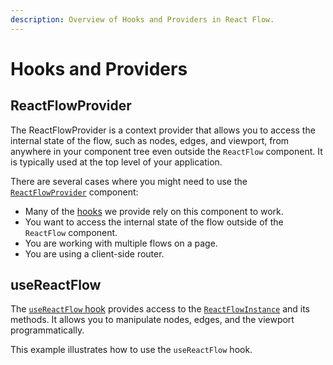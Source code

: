 ```yaml
---
description: Overview of Hooks and Providers in React Flow.
---
```



# Hooks and Providers

## ReactFlowProvider

The ReactFlowProvider is a context provider that allows you to access the internal state of the flow, such as nodes, edges, and viewport, from anywhere in your component tree even outside the `ReactFlow` component. It is typically used at the top level of your application.

There are several cases where you might need to use the [`ReactFlowProvider`](/api-reference/react-flow-provider) component:

- Many of the [hooks](/api-reference/hooks) we provide rely on this component to work.
- You want to access the internal state of the flow outside of the `ReactFlow` component.
- You are working with multiple flows on a page.
- You are using a client-side router.

<RemoteCodeViewer route="examples/misc/provider" framework="react" />

## useReactFlow

The [`useReactFlow` hook](/api-reference/hooks/use-react-flow) provides access to the [`ReactFlowInstance`](/api-reference/types/react-flow-instance) and its methods. It allows you to manipulate nodes, edges, and the viewport programmatically.

This example illustrates how to use the `useReactFlow` hook.

<RemoteCodeViewer route="examples/misc/use-react-flow-hook" framework="react" />

